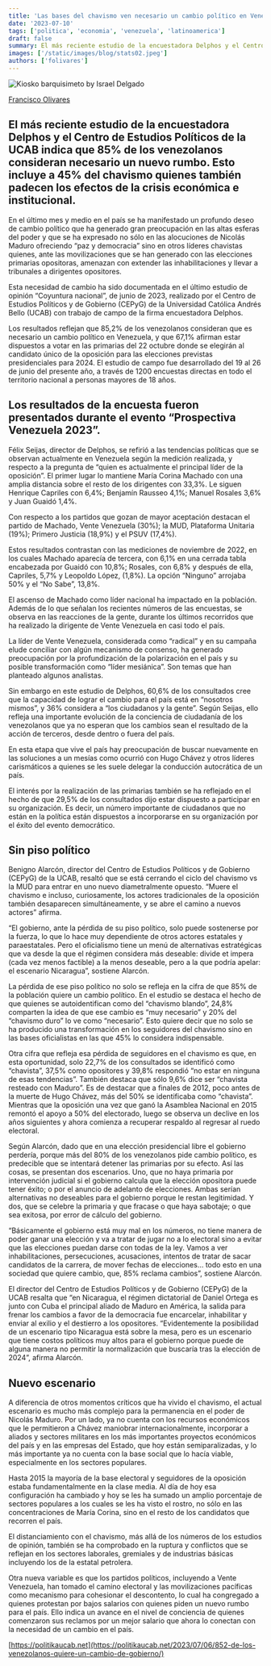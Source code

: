 ```yaml
---
title: 'Las bases del chavismo ven necesario un cambio político en Venezuela'
date: '2023-07-10'
tags: ['politica', 'economia', 'venezuela', 'latinoamerica']
draft: false
summary: El más reciente estudio de la encuestadora Delphos y el Centro de Estudios Políticos de la UCAB indica que 85% de los venezolanos consideran necesario un nuevo rumbo. Esto incluye a 45% del chavismo quienes también padecen los efectos de la crisis económica e institucional.
images: ['/static/images/blog/stats02.jpeg']
authors: ['folivares']
---
```


![Kiosko barquisimeto by Israel Delgado](/static/images/blog/stats02.jpeg)

[Francisco Olivares](https://twitter.com/folivares10)

## El más reciente estudio de la encuestadora Delphos y el Centro de Estudios Políticos de la UCAB indica que 85% de los venezolanos consideran necesario un nuevo rumbo. Esto incluye a 45% del chavismo quienes también padecen los efectos de la crisis económica e institucional.

En el último mes y medio en el país se ha manifestado un profundo deseo de cambio político que ha generado gran preocupación en las altas esferas del poder y que se ha expresado no sólo en las alocuciones de Nicolás Maduro ofreciendo “paz y democracia” sino en otros líderes chavistas quienes, ante las movilizaciones que se han generado con las elecciones primarias opositoras, amenazan con extender las inhabilitaciones y llevar a tribunales a dirigentes opositores.

Esta necesidad de cambio ha sido documentada en el último estudio de opinión “Coyuntura nacional”, de junio de 2023, realizado por el Centro de Estudios Políticos y de Gobierno (CEPyG) de la Universidad Católica Andrés Bello (UCAB) con trabajo de campo de la firma encuestadora Delphos.

Los resultados reflejan que 85,2% de los venezolanos consideran que es necesario un cambio político en Venezuela, y que 67,1% afirman estar dispuestos a votar en las primarias del 22 octubre donde se elegirán al candidato único de la oposición para las elecciones previstas presidenciales para 2024. El estudio de campo fue desarrollado del 19 al 26 de junio del presente año, a través de 1200 encuestas directas en todo el territorio nacional a personas mayores de 18 años.

## Los resultados de la encuesta fueron presentados durante el evento “Prospectiva Venezuela 2023”.

Félix Seijas, director de Delphos, se refirió a las tendencias políticas que se observan actualmente en Venezuela según la medición realizada, y respecto a la pregunta de “quien es actualmente el principal líder de la oposición”. El primer lugar lo mantiene María Corina Machado con una amplia distancia sobre el resto de los dirigentes con 33,3%. Le siguen Henrique Capriles con 6,4%; Benjamín Rausseo 4,1%; Manuel Rosales 3,6% y Juan Guaidó 1,4%.

Con respecto a los partidos que gozan de mayor aceptación destacan el partido de Machado, Vente Venezuela (30%); la MUD, Plataforma Unitaria (19%); Primero Justicia (18,9%) y el PSUV (17,4%).

Estos resultados contrastan con las mediciones de noviembre de 2022, en los cuales Machado aparecía de tercera, con 6,1% en una cerrada tabla encabezada por Guaidó con 10,8%; Rosales, con 6,8% y después de ella, Capriles, 5,7% y Leopoldo López, (1,8%). La opción “Ninguno” arrojaba 50% y el “No Sabe”, 13,8%.

El ascenso de Machado como líder nacional ha impactado en la población. Además de lo que señalan los recientes números de las encuestas, se observa en las reacciones de la gente, durante los últimos recorridos que ha realizado la dirigente de Vente Venezuela en casi todo el país.

La líder de Vente Venezuela, considerada como “radical” y en su campaña elude conciliar con algún mecanismo de consenso, ha generado preocupación por la profundización de la polarización en el país y su posible transformación como “líder mesiánica”. Son temas que han planteado algunos analistas.

Sin embargo en este estudio de Delphos, 60,6% de los consultados cree que la capacidad de lograr el cambio para el país está en “nosotros mismos”, y 36% considera a “los ciudadanos y la gente”. Según Seijas, ello refleja una importante evolución de la conciencia de ciudadanía de los venezolanos que ya no esperan que los cambios sean el resultado de la acción de terceros, desde dentro o fuera del país.

En esta etapa que vive el país hay preocupación de buscar nuevamente en las soluciones a un mesías como ocurrió con Hugo Chávez y otros líderes carismáticos a quienes se les suele delegar la conducción autocrática de un país.

El interés por la realización de las primarias también se ha reflejado en el hecho de que 29,5% de los consultados dijo estar dispuesto a participar en su organización. Es decir, un número importante de ciudadanos que no están en la política están dispuestos a incorporarse en su organización por el éxito del evento democrático.

## Sin piso político

Benigno Alarcón, director del Centro de Estudios Políticos y de Gobierno (CEPyG) de la UCAB, resaltó que se está cerrando el ciclo del chavismo vs la MUD para entrar en uno nuevo diametralmente opuesto. “Muere el chavismo e incluso, curiosamente, los actores tradicionales de la oposición también desaparecen simultáneamente, y se abre el camino a nuevos actores” afirma.

“El gobierno, ante la pérdida de su piso político, solo puede sostenerse por la fuerza, lo que lo hace muy dependiente de otros actores estatales y paraestatales. Pero el oficialismo tiene un menú de alternativas estratégicas que va desde la que el régimen considera más deseable: divide et impera (cada vez menos factible) a la menos deseable, pero a la que podría apelar: el escenario Nicaragua”, sostiene Alarcón.

La pérdida de ese piso político no solo se refleja en la cifra de que 85% de la población quiere un cambio político. En el estudio se destaca el hecho de que quienes se autoidentifican como del “chavismo blando”, 24,8% comparten la idea de que ese cambio es “muy necesario” y 20% del “chavismo duro” lo ve como “necesario”. Esto quiere decir que no solo se ha producido una transformación en los seguidores del chavismo sino en las bases oficialistas en las que 45% lo considera indispensable.

Otra cifra que refleja esa pérdida de seguidores en el chavismo es que, en esta oportunidad, solo 22,7% de los consultados se identificó como “chavista”, 37,5% como opositores y 39,8% respondió “no estar en ninguna de esas tendencias”. También destaca que sólo 9,6% dice ser “chavista resteado con Maduro”. Es de destacar que a finales de 2012, poco antes de la muerte de Hugo Chávez, más del 50% se identificaba como “chavista”. Mientras que la oposición una vez que ganó la Asamblea Nacional en 2015 remontó el apoyo a 50% del electorado, luego se observa un declive en los años siguientes y ahora comienza a recuperar respaldo al regresar al ruedo electoral.

Según Alarcón, dado que en una elección presidencial libre el gobierno perdería, porque más del 80% de los venezolanos pide cambio político, es predecible que se intentará detener las primarias por su efecto. Así las cosas, se presentan dos escenarios. Uno, que no haya primaria por intervención judicial si el gobierno calcula que la elección opositora puede tener éxito; o por el anuncio de adelanto de elecciones. Ambas serían alternativas no deseables para el gobierno porque le restan legitimidad. Y dos, que se celebre la primaria y que fracase o que haya sabotaje; o que sea exitosa, por error de cálculo del gobierno.

“Básicamente el gobierno está muy mal en los números, no tiene manera de poder ganar una elección y va a tratar de jugar no a lo electoral sino a evitar que las elecciones puedan darse con todas de la ley. Vamos a ver inhabilitaciones, persecuciones, acusaciones, intentos de tratar de sacar candidatos de la carrera, de mover fechas de elecciones… todo esto en una sociedad que quiere cambio, que, 85% reclama cambios”, sostiene Alarcón.

El director del Centro de Estudios Políticos y de Gobierno (CEPyG) de la UCAB resalta que “en Nicaragua, el régimen dictatorial de Daniel Ortega es junto con Cuba el principal aliado de Maduro en América, la salida para frenar los cambios a favor de la democracia fue encarcelar, inhabilitar y enviar al exilio y el destierro a los opositores. “Evidentemente la posibilidad de un escenario tipo Nicaragua está sobre la mesa, pero es un escenario que tiene costos políticos muy altos para el gobierno porque puede de alguna manera no permitir la normalización que buscaría tras la elección de 2024”, afirma Alarcón.

## Nuevo escenario

A diferencia de otros momentos críticos que ha vivido el chavismo, el actual escenario es mucho más complejo para la permanencia en el poder de Nicolás Maduro. Por un lado, ya no cuenta con los recursos económicos que le permitieron a Chávez maniobrar internacionalmente, incorporar a aliados y sectores militares en los más importantes proyectos económicos del país y en las empresas del Estado, que hoy están semiparalizadas, y lo más importante ya no cuenta con la base social que lo hacía viable, especialmente en los sectores populares.

Hasta 2015 la mayoría de la base electoral y seguidores de la oposición estaba fundamentalmente en la clase media. Al día de hoy esa configuración ha cambiado y hoy se les ha sumado un amplio porcentaje de sectores populares a los cuales se les ha visto el rostro, no sólo en las concentraciones de María Corina, sino en el resto de los candidatos que recorren el país.

El distanciamiento con el chavismo, más allá de los números de los estudios de opinión, también se ha comprobado en la ruptura y conflictos que se reflejan en los sectores laborales, gremiales y de industrias básicas incluyendo los de la estatal petrolera.

Otra nueva variable es que los partidos políticos, incluyendo a Vente Venezuela, han tomado el camino electoral y las movilizaciones pacíficas como mecanismo para cohesionar el descontento, lo cual ha congregado a quienes protestan por bajos salarios con quienes piden un nuevo rumbo para el país. Ello indica un avance en el nivel de conciencia de quienes comenzaron sus reclamos por un mejor salario que ahora lo conectan con la necesidad de un cambio en el país.

[https://politikaucab.net](https://politikaucab.net/2023/07/06/852-de-los-venezolanos-quiere-un-cambio-de-gobierno/)
